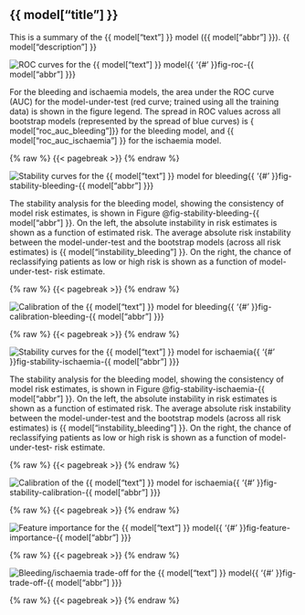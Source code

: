 ## {{ model["title"] }}

This is a summary of the {{ model["text"] }} model ({{ model["abbr"] }}).  {{ model["description"] }}

![ROC curves for the {{ model["text"] }} model]({{ model["roc_curves_image"] }}){{ '{#' }}fig-roc-{{ model["abbr"] }}}

For the bleeding and ischaemia models, the area under the ROC curve (AUC) for the model-under-test (red curve; trained using all the training data) is shown in the figure legend. The spread in ROC values across all bootstrap models (represented by the spread of blue curves) is { model["roc_auc_bleeding"]}} for the bleeding model, and {{ model["roc_auc_ischaemia"] }} for the ischaemia model.

{% raw %}
{{< pagebreak >}}
{% endraw %}

![Stability curves for the {{ model["text"] }} model for bleeding]({{ model["stability_bleeding_image"] }}){{ '{#' }}fig-stability-bleeding-{{ model["abbr"] }}}

The stability analysis for the bleeding model, showing the consistency of model risk estimates, is shown in Figure @fig-stability-bleeding-{{ model["abbr"] }}. On the left, the absolute instability in risk estimates is shown as a function of estimated risk. The average absolute risk instability between the model-under-test and the bootstrap models (across all risk estimates) is {{ model["instability_bleeding"] }}. On the right, the chance of reclassifying patients as low or high risk is shown as a function of model-under-test- risk estimate.

{% raw %}
{{< pagebreak >}}
{% endraw %}

![Calibration of the {{ model["text"] }} model for bleeding]({{ model["calibration_bleeding_image"] }}){{ '{#' }}fig-calibration-bleeding-{{ model["abbr"] }}}

{% raw %}
{{< pagebreak >}}
{% endraw %}

![Stability curves for the {{ model["text"] }} model for ischaemia]({{ model["stability_ischaemia_image"] }}){{ '{#' }}fig-stability-ischaemia-{{ model["abbr"] }}}

The stability analysis for the bleeding model, showing the consistency of model risk estimates, is shown in Figure @fig-stability-ischaemia-{{ model["abbr"] }}. On the left, the absolute instability in risk estimates is shown as a function of estimated risk. The average absolute risk instability between the model-under-test and the bootstrap models (across all risk estimates) is {{ model["instability_bleeding"] }}. On the right, the chance of reclassifying patients as low or high risk is shown as a function of model-under-test- risk estimate.

{% raw %}
{{< pagebreak >}}
{% endraw %}

![Calibration of the {{ model["text"] }} model for ischaemia]({{ model["calibration_ischaemia_image"] }}){{ '{#' }}fig-stability-calibration-{{ model["abbr"] }}}

{% raw %}
{{< pagebreak >}}
{% endraw %}

![Feature importance for the {{ model["text"] }} model]({{ model["feature_importance_image"] }}){{ '{#' }}fig-feature-importance-{{ model["abbr"] }}}

{% raw %}
{{< pagebreak >}}
{% endraw %}

![Bleeding/ischaemia trade-off for the {{ model["text"] }} model]({{ model["trade_off_image"] }}){{ '{#' }}fig-trade-off-{{ model["abbr"] }}}

{% raw %}
{{< pagebreak >}}
{% endraw %}

